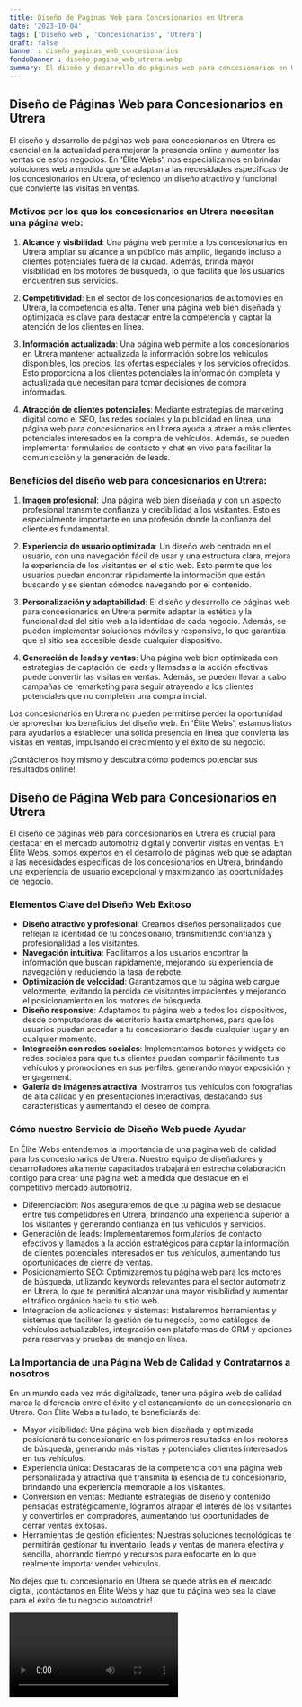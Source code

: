 ```yaml
---
title: Diseño de Páginas Web para Concesionarios en Utrera
date: '2023-10-04'
tags: ['Diseño web', 'Concesionarios', 'Utrera']
draft: false
banner : diseño_paginas_web_concesionarios
fondoBanner : diseño_pagina_web_utrera.webp
summary: El diseño y desarrollo de páginas web para concesionarios en Utrera es esencial en la actualidad para mejorar la presencia online y aumentar las ventas de estos negocios. En 'Élite Webs', nos especializamos en brindar soluciones web a medida que se adaptan a las necesidades específicas de los concesionarios en Utrera, ofreciendo un diseño atractivo y funcional que convierte las visitas en ventas.
---
```


## Diseño de Páginas Web para Concesionarios en Utrera

El diseño y desarrollo de páginas web para concesionarios en Utrera es esencial en la actualidad para mejorar la presencia online y aumentar las ventas de estos negocios. En 'Élite Webs', nos especializamos en brindar soluciones web a medida que se adaptan a las necesidades específicas de los concesionarios en Utrera, ofreciendo un diseño atractivo y funcional que convierte las visitas en ventas.

### Motivos por los que los concesionarios en Utrera necesitan una página web:

1. **Alcance y visibilidad**: Una página web permite a los concesionarios en Utrera ampliar su alcance a un público más amplio, llegando incluso a clientes potenciales fuera de la ciudad. Además, brinda mayor visibilidad en los motores de búsqueda, lo que facilita que los usuarios encuentren sus servicios.

2. **Competitividad**: En el sector de los concesionarios de automóviles en Utrera, la competencia es alta. Tener una página web bien diseñada y optimizada es clave para destacar entre la competencia y captar la atención de los clientes en línea.

3. **Información actualizada**: Una página web permite a los concesionarios en Utrera mantener actualizada la información sobre los vehículos disponibles, los precios, las ofertas especiales y los servicios ofrecidos. Esto proporciona a los clientes potenciales la información completa y actualizada que necesitan para tomar decisiones de compra informadas.

4. **Atracción de clientes potenciales**: Mediante estrategias de marketing digital como el SEO, las redes sociales y la publicidad en línea, una página web para concesionarios en Utrera ayuda a atraer a más clientes potenciales interesados en la compra de vehículos. Además, se pueden implementar formularios de contacto y chat en vivo para facilitar la comunicación y la generación de leads.

### Beneficios del diseño web para concesionarios en Utrera:

1. **Imagen profesional**: Una página web bien diseñada y con un aspecto profesional transmite confianza y credibilidad a los visitantes. Esto es especialmente importante en una profesión donde la confianza del cliente es fundamental.

2. **Experiencia de usuario optimizada**: Un diseño web centrado en el usuario, con una navegación fácil de usar y una estructura clara, mejora la experiencia de los visitantes en el sitio web. Esto permite que los usuarios puedan encontrar rápidamente la información que están buscando y se sientan cómodos navegando por el contenido.

3. **Personalización y adaptabilidad**: El diseño y desarrollo de páginas web para concesionarios en Utrera permite adaptar la estética y la funcionalidad del sitio web a la identidad de cada negocio. Además, se pueden implementar soluciones móviles y responsive, lo que garantiza que el sitio sea accesible desde cualquier dispositivo.

4. **Generación de leads y ventas**: Una página web bien optimizada con estrategias de captación de leads y llamadas a la acción efectivas puede convertir las visitas en ventas. Además, se pueden llevar a cabo campañas de remarketing para seguir atrayendo a los clientes potenciales que no completen una compra inicial.

Los concesionarios en Utrera no pueden permitirse perder la oportunidad de aprovechar los beneficios del diseño web. En 'Élite Webs', estamos listos para ayudarlos a establecer una sólida presencia en línea que convierta las visitas en ventas, impulsando el crecimiento y el éxito de su negocio.

¡Contáctenos hoy mismo y descubra cómo podemos potenciar sus resultados online!

<GifSeo />

<Cta />

## Diseño de Página Web para Concesionarios en Utrera

El diseño de páginas web para concesionarios en Utrera es crucial para destacar en el mercado automotriz digital y convertir visitas en ventas. En Élite Webs, somos expertos en el desarrollo de páginas web que se adaptan a las necesidades específicas de los concesionarios en Utrera, brindando una experiencia de usuario excepcional y maximizando las oportunidades de negocio.

### Elementos Clave del Diseño Web Exitoso

- **Diseño atractivo y profesional**: Creamos diseños personalizados que reflejan la identidad de tu concesionario, transmitiendo confianza y profesionalidad a los visitantes.
- **Navegación intuitiva**: Facilitamos a los usuarios encontrar la información que buscan rápidamente, mejorando su experiencia de navegación y reduciendo la tasa de rebote.
- **Optimización de velocidad**: Garantizamos que tu página web cargue velozmente, evitando la pérdida de visitantes impacientes y mejorando el posicionamiento en los motores de búsqueda.
- **Diseño responsive**: Adaptamos tu página web a todos los dispositivos, desde computadoras de escritorio hasta smartphones, para que los usuarios puedan acceder a tu concesionario desde cualquier lugar y en cualquier momento.
- **Integración con redes sociales**: Implementamos botones y widgets de redes sociales para que tus clientes puedan compartir fácilmente tus vehículos y promociones en sus perfiles, generando mayor exposición y engagement.
- **Galería de imágenes atractiva**: Mostramos tus vehículos con fotografías de alta calidad y en presentaciones interactivas, destacando sus características y aumentando el deseo de compra.

### Cómo nuestro Servicio de Diseño Web puede Ayudar

En Élite Webs entendemos la importancia de una página web de calidad para los concesionarios de Utrera. Nuestro equipo de diseñadores y desarrolladores altamente capacitados trabajará en estrecha colaboración contigo para crear una página web a medida que destaque en el competitivo mercado automotriz.

- Diferenciación: Nos aseguraremos de que tu página web se destaque entre tus competidores en Utrera, brindando una experiencia superior a los visitantes y generando confianza en tus vehículos y servicios.
- Generación de leads: Implementaremos formularios de contacto efectivos y llamados a la acción estratégicos para captar la información de clientes potenciales interesados en tus vehículos, aumentando tus oportunidades de cierre de ventas.
- Posicionamiento SEO: Optimizaremos tu página web para los motores de búsqueda, utilizando keywords relevantes para el sector automotriz en Utrera, lo que te permitirá alcanzar una mayor visibilidad y aumentar el tráfico orgánico hacia tu sitio web.
- Integración de aplicaciones y sistemas: Instalaremos herramientas y sistemas que faciliten la gestión de tu negocio, como catálogos de vehículos actualizables, integración con plataformas de CRM y opciones para reservas y pruebas de manejo en línea.

### La Importancia de una Página Web de Calidad y Contratarnos a nosotros

En un mundo cada vez más digitalizado, tener una página web de calidad marca la diferencia entre el éxito y el estancamiento de un concesionario en Utrera. Con Élite Webs a tu lado, te beneficiarás de:

- Mayor visibilidad: Una página web bien diseñada y optimizada posicionará tu concesionario en los primeros resultados en los motores de búsqueda, generando más visitas y potenciales clientes interesados en tus vehículos.
- Experiencia única: Destacarás de la competencia con una página web personalizada y atractiva que transmita la esencia de tu concesionario, brindando una experiencia memorable a los visitantes.
- Conversión en ventas: Mediante estrategias de diseño y contenido pensadas estratégicamente, logramos atrapar el interés de los visitantes y convertirlos en compradores, aumentando tus oportunidades de cerrar ventas exitosas.
- Herramientas de gestión eficientes: Nuestras soluciones tecnológicas te permitirán gestionar tu inventario, leads y ventas de manera efectiva y sencilla, ahorrando tiempo y recursos para enfocarte en lo que realmente importa: vender vehículos.

No dejes que tu concesionario en Utrera se quede atrás en el mercado digital, ¡contáctanos en Élite Webs y haz que tu página web sea la clave para el éxito de tu negocio automotriz!

<Video />

<CtaBot job='Concesionarios' city='Utrera'/>

<Gmaps query='Utrera+españa+maps' />